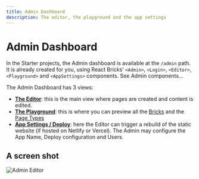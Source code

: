 ```yaml
---
title: Admin Dashboard
description: The editor, the playground and the app settings
---
```


# Admin Dashboard

In the Starter projects, the Admin dashboard is available at the `/admin` path.  
It is already created for you, using React Bricks' `<Admin>`, `<Login>`, `<Editor>`,`<Playground>` and `<AppSettings>` components. See Admin components...

The Admin Dashboard has 3 views:

- [**The Editor**](editor): this is the main view where pages are created and content is edited.
- [**The Playground**](playground): this is where you can preview all the [Bricks](/docs/bricks/what-is-a-brick) and the [Page Types](/docs/configuration/page-types)
- [**App Settings / Deploy**](app-settings): here the Editor can trigger a rebuild of the static website (if hosted on Netlify or Vercel). The Admin may configure the App Name, Deploy configuration and Users.

## A screen shot
![Admin Editor](/images/admin_editor_page.png)
